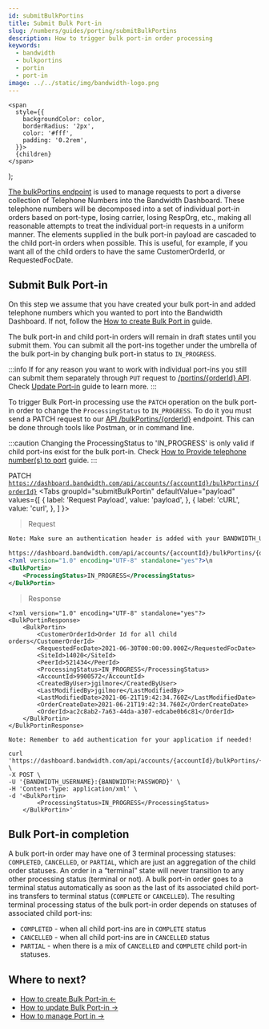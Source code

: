 ```yaml
---
id: submitBulkPortins
title: Submit Bulk Port-in
slug: /numbers/guides/porting/submitBulkPortins
description: How to trigger bulk port-in order processing
keywords:
  - bandwidth
  - bulkportins
  - portin
  - port-in
image: ../../static/img/bandwidth-logo.png
---
```




    <span
      style={{
        backgroundColor: color,
        borderRadius: '2px',
        color: '#fff',
        padding: '0.2rem',
      }}>
      {children}
    </span>
  );

[The bulkPortins endpoint](/apis/numbers#operation/CreateBulkPortin) is used to manage requests to port a diverse collection of Telephone Numbers into the Bandwidth Dashboard. These telephone numbers will be decomposed into a set of individual port-in orders based on port-type, losing carrier, losing RespOrg, etc., making all reasonable attempts to treat the individual port-in requests in a uniform manner. The elements supplied in the bulk port-in payload are cascaded to the child port-in orders when possible. This is useful, for example, if you want all of the child orders to have the same CustomerOrderId, or RequestedFocDate.

## Submit Bulk Port-in

On this step we assume that you have created your bulk port-in and added telephone numbers which you wanted to port into the Bandwidth Dashboard. If not, follow the [How to create Bulk Port in](/docs/numbers/guides/porting/createBulkPortins) guide.

The bulk port-in and child port-in orders will remain in draft states until you submit them. You can submit all the port-ins together under the umbrella of the bulk port-in by changing bulk port-in status to ```IN_PROGRESS```.

:::info
If for any reason you want to work with individual port-ins you still can submit them separately through ```PUT``` request to [/portins/{orderId} API](/apis/numbers/#operation/UpdatePortin). Check [Update Port-in](/docs/numbers/guides/porting/updatePortin) guide to learn more.
:::

To trigger Bulk Port-in processing use the ```PATCH``` operation on the bulk port-in order to change the ```ProcessingStatus``` to ```IN_PROGRESS```. To do it you must send a <Highlight color="#652B51">PATCH</Highlight> request to our [API /bulkPortins/{orderId}](/apis/numbers/#operation/PatchBulkPortin) endpoint. This can be done through tools like Postman, or in command line.

:::caution
Changing the ProcessingStatus to 'IN_PROGRESS' is only valid if child port-ins exist for the bulk port-in. Check [How to Provide telephone number(s) to port](/docs/numbers/guides/porting/createBulkPortins/#provide-telephone-numbers-to-port) guide.
:::

<Highlight color="#652B51">PATCH</Highlight> <code>https://dashboard.bandwidth.com/api/accounts/{accountId}/bulkPortins/{orderId}</code>
<Tabs
    groupId="submitBulkPortin"
    defaultValue="payload"
    values={[
        { label: 'Request Payload', value: 'payload', },
        { label: 'cURL', value: 'curl', },
    ]
    }>
<TabItem value="payload">

> Request

```xml
Note: Make sure an authentication header is added with your BANDWIDTH_USERNAME and BANDWIDTH:PASSWORD

https://dashboard.bandwidth.com/api/accounts/{accountId}/bulkPortins/{orderId}
<?xml version="1.0" encoding="UTF-8" standalone="yes"?>\n
<BulkPortin>
    <ProcessingStatus>IN_PROGRESS</ProcessingStatus>
</BulkPortin>
```

> Response

```
<?xml version="1.0" encoding="UTF-8" standalone="yes"?>
<BulkPortinResponse>
    <BulkPortin>
        <CustomerOrderId>Order Id for all child orders</CustomerOrderId>
        <RequestedFocDate>2021-06-30T00:00:00.000Z</RequestedFocDate>
        <SiteId>14020</SiteId>
        <PeerId>521434</PeerId>
        <ProcessingStatus>IN_PROGRESS</ProcessingStatus>
        <AccountId>9900572</AccountId>
        <CreatedByUser>jgilmore</CreatedByUser>
        <LastModifiedBy>jgilmore</LastModifiedBy>
        <LastModifiedDate>2021-06-21T19:42:34.760Z</LastModifiedDate>
        <OrderCreateDate>2021-06-21T19:42:34.760Z</OrderCreateDate>
        <OrderId>ac2c8ab2-7a63-44da-a307-edcabe0b6c81</OrderId>
    </BulkPortin>
</BulkPortinResponse>
```

</TabItem>
<TabItem value="curl">

```cURL
Note: Remember to add authentication for your application if needed!

curl 'https://dashboard.bandwidth.com/api/accounts/{accountId}/bulkPortins/{orderId}' \
-X POST \
-U '{BANDWIDTH_USERNAME}:{BANDWIDTH:PASSWORD}' \
-H 'Content-Type: application/xml' \
-d '<BulkPortin>
        <ProcessingStatus>IN_PROGRESS</ProcessingStatus>
    </BulkPortin>'
```

</TabItem>
</Tabs>

## Bulk Port-in completion

A bulk port-in order may have one of 3 terminal processing statuses: ```COMPLETED```, ```CANCELLED```, or ```PARTIAL```, which are just an aggregation of the child order statuses. An order in a “terminal” state will never transition to any other processing status (terminal or not). A bulk port-in order goes to a terminal status automatically as soon as the last of its associated child port-ins transfers to terminal status (```COMPLETE``` or ```CANCELLED```). The resulting terminal processing status of the bulk port-in order depends on statuses of associated child port-ins:
* ```COMPLETED``` - when all child port-ins are in ```COMPLETE``` status
* ```CANCELLED``` - when all child port-ins are in ```CANCELLED``` status
* ```PARTIAL``` - when there is a mix of ```CANCELLED``` and ```COMPLETE``` child port-in statuses.

## Where to next?

- [How to create Bulk Port-in ←](/docs/numbers/guides/porting/updateBulkPortins)
- [How to update Bulk Port-in →](/docs/numbers/guides/porting/updateBulkPortins)
- [How to manage Port in →](/docs/numbers/guides/porting/updatePortin)